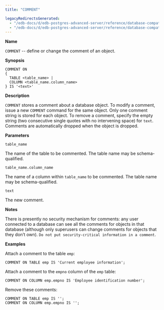 ```yaml
---
title: "COMMENT"

legacyRedirectsGenerated:
  - "/edb-docs/d/edb-postgres-advanced-server/reference/database-compatibility-for-oracle-developers-sql-guide/13/comment.html"
  - "/edb-docs/d/edb-postgres-advanced-server/reference/database-compatibility-for-oracle-developers-sql-guide/latest/comment.html"
---
```


<div id="comment" class="registered_link"></div>

**Name**

`COMMENT` -- define or change the comment of an object.

**Synopsis**

```text
COMMENT ON
{
  TABLE <table_name> |
  COLUMN <table_name.column_name>
} IS '<text>'
```

**Description**

`COMMENT` stores a comment about a database object. To modify a comment, issue a new `COMMENT` command for the same object. Only one comment string is stored for each object. To remove a comment, specify the empty string (two consecutive single quotes with no intervening space) for `text`. Comments are automatically dropped when the object is dropped.

**Parameters**

`table_name`

 The name of the table to be commented. The table name may be schema-qualified.

`table_name.column_name`

 The name of a column within `table_name` to be commented. The table name may be schema-qualified.

`text`

 The new comment.

**Notes**

There is presently no security mechanism for comments: any user connected to a database can see all the comments for objects in that database (although only superusers can change comments for objects that they don’t own). `Do not put security-critical information in a comment`.

**Examples**

Attach a comment to the table `emp`:

```text
COMMENT ON TABLE emp IS 'Current employee information';
```

Attach a comment to the `empno` column of the `emp` table:

```text
COMMENT ON COLUMN emp.empno IS 'Employee identification number';
```

Remove these comments:

```text
COMMENT ON TABLE emp IS '';
COMMENT ON COLUMN emp.empno IS '';
```
